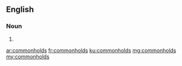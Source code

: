 ==English==

===Noun===
{{head|en|plural}}

# {{plural of|commonhold|lang=en}}

[[ar:commonholds]]
[[fr:commonholds]]
[[ku:commonholds]]
[[mg:commonholds]]
[[my:commonholds]]